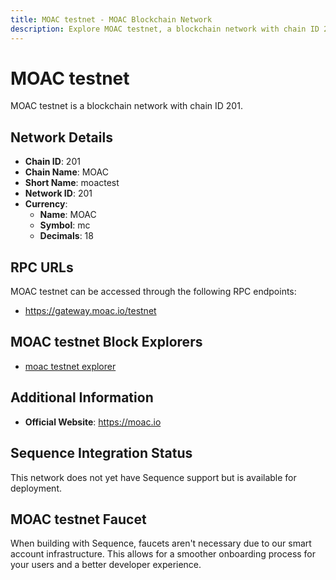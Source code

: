 ```yaml
--- 
title: MOAC testnet - MOAC Blockchain Network
description: Explore MOAC testnet, a blockchain network with chain ID 201. Learn about its native currency, MOAC, and how to interact with the network.
---
```


# MOAC testnet

MOAC testnet is a blockchain network with chain ID 201.

## Network Details

- **Chain ID**: 201
- **Chain Name**: MOAC
- **Short Name**: moactest
- **Network ID**: 201
- **Currency**: 
  - **Name**: MOAC
  - **Symbol**: mc
  - **Decimals**: 18

## RPC URLs

MOAC testnet can be accessed through the following RPC endpoints:

- https://gateway.moac.io/testnet

## MOAC testnet Block Explorers

- [moac testnet explorer](https://testnet.moac.io)

## Additional Information

- **Official Website**: https://moac.io

## Sequence Integration Status

This network does not yet have Sequence support but is available for deployment.

## MOAC testnet Faucet

When building with Sequence, faucets aren't necessary due to our smart account infrastructure. This allows for a smoother onboarding process for your users and a better developer experience.

